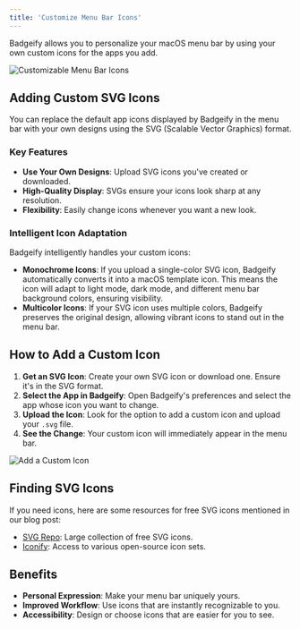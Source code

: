 ```yaml
---
title: 'Customize Menu Bar Icons'
---
```


Badgeify allows you to personalize your macOS menu bar by using your own custom icons for the apps you add.

![Customizable Menu Bar Icons](https://i.imgur.com/FJ6qIFm.png)

## Adding Custom SVG Icons

You can replace the default app icons displayed by Badgeify in the menu bar with your own designs using the SVG (Scalable Vector Graphics) format.

### Key Features

*   **Use Your Own Designs**: Upload SVG icons you've created or downloaded.
*   **High-Quality Display**: SVGs ensure your icons look sharp at any resolution.
*   **Flexibility**: Easily change icons whenever you want a new look.

### Intelligent Icon Adaptation

Badgeify intelligently handles your custom icons:

*   **Monochrome Icons**: If you upload a single-color SVG icon, Badgeify automatically converts it into a macOS template icon. This means the icon will adapt to light mode, dark mode, and different menu bar background colors, ensuring visibility.
*   **Multicolor Icons**: If your SVG icon uses multiple colors, Badgeify preserves the original design, allowing vibrant icons to stand out in the menu bar.

## How to Add a Custom Icon

1.  **Get an SVG Icon**: Create your own SVG icon or download one. Ensure it's in the SVG format.
2.  **Select the App in Badgeify**: Open Badgeify's preferences and select the app whose icon you want to change.
3.  **Upload the Icon**: Look for the option to add a custom icon and upload your `.svg` file.
4.  **See the Change**: Your custom icon will immediately appear in the menu bar.

![Add a Custom Icon](https://i.imgur.com/85UlDeJ.png)

## Finding SVG Icons

If you need icons, here are some resources for free SVG icons mentioned in our blog post:

*   [SVG Repo](https://www.svgrepo.com/): Large collection of free SVG icons.
*   [Iconify](https://iconify.design/): Access to various open-source icon sets.

## Benefits

*   **Personal Expression**: Make your menu bar uniquely yours.
*   **Improved Workflow**: Use icons that are instantly recognizable to you.
*   **Accessibility**: Design or choose icons that are easier for you to see. 